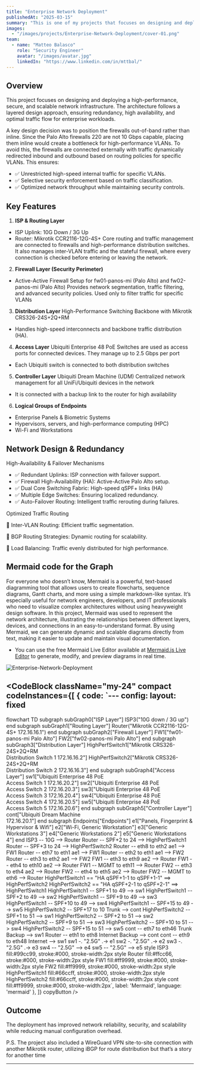 ```yaml
---
title: "Enterprise Network Deployment"
publishedAt: "2025-03-15"
summary: "This is one of my projects that focuses on designing and deploying a high-performance, secure, and scalable network infrastructure."
images:
  - "/images/projects/Enterprise-Network-Deployment/cover-01.png"
team:
  - name: "Matteo Balasco"
    role: "Security Engineer"
    avatar: "/images/avatar.jpg"
    linkedIn: "https://www.linkedin.com/in/mttbal/"
---
```



## Overview

This project focuses on designing and deploying a high-performance, secure, and scalable network infrastructure. 
The architecture follows a layered design approach, ensuring redundancy, 
high availability, and optimal traffic flow for enterprise workloads.

A key design decision was to position the firewalls out-of-band rather than inline. Since the Palo Alto firewalls 220 are not 10 Gbps capable,
placing them inline would create a bottleneck for high-performance VLANs. To avoid this, the firewalls are connected externally with 
traffic dynamically redirected inbound and outbound based on routing policies for specific VLANs. This ensures:
- ✅ Unrestricted high-speed internal traffic for specific VLANs.
- ✅ Selective security enforcement based on traffic classification.
- ✅ Optimized network throughput while maintaining security controls.

## Key Features

1. **ISP & Routing Layer**
- ISP Uplink: 10G Down / 3G Up
- Router: Mikrotik CCR2116-12G-4S+
Core routing and traffic management are connected to firewalls and high-performance distribution switches.
It also manages inter-VLAN traffic and the stateful firewall, where every connection is checked before entering or leaving the network.

2. **Firewall Layer (Security Perimeter)**
- Active-Active Firewall Setup for fw01-panos-mi (Palo Alto) and fw02-panos-mi (Palo Alto)
Provides network segmentation, traffic filtering, and advanced security policies. Used only to filter traffic for specific VLANs

3. **Distribution Layer**
High-Performance Switching Backbone with Mikrotik CRS326-24S+2Q+RM
- Handles high-speed interconnects and backbone traffic distribution (HA). 

4. **Access Layer**
Ubiquiti Enterprise 48 PoE Switches are used as access ports for connected devices. They manage up to 2.5 Gbps per port
- Each Ubiquiti switch is connected to both distribution switches

5. **Controller Layer**
Ubiquiti Dream Machine (UDM)
Centralized network management for all UniFi/Ubiquiti devices in the network
- It is connected with a backup link to the router for high availability



6. **Logical Groups of Endpoints**
- Enterprise Panels & Biometric Systems
- Hypervisors, servers, and high-performance computing (HPC)
- Wi-Fi and Workstations


## Network Design & Redundancy
High-Availability & Failover Mechanisms
- ✅ Redundant Uplinks: ISP connection with failover support.
- ✅ Firewall High-Availability (HA): Active-Active Palo Alto setup.
- ✅ Dual Core Switching Fabric: High-speed qSPF+ links (HA)
- ✅ Multiple Edge Switches: Ensuring localized redundancy.
- ✅ Auto-Failover Routing: Intelligent traffic rerouting during failures.

Optimized Traffic Routing

🚀 Inter-VLAN Routing: Efficient traffic segmentation.

🚀 BGP Routing Strategies: Dynamic routing for scalability.

🚀 Load Balancing: Traffic evenly distributed for high performance.


## Mermaid code for the Graph 
For everyone who doesn’t know, Mermaid is a powerful, text-based diagramming tool that allows users to create flowcharts, sequence diagrams, Gantt charts,
and more using a simple markdown-like syntax. It’s especially useful for network engineers, developers, and IT professionals who need to visualize
complex architectures without using heavyweight design software.
In this project, Mermaid was used to represent the network architecture, illustrating the relationships between different layers, devices, and
connections in an easy-to-understand format.
By using Mermaid, we can generate dynamic and scalable diagrams directly from text, making it easier to update and maintain visual documentation.
- You can use the free Mermaid Live Editor available at [Mermaid.js Live Editor](https://mermaid.js.org/) to generate, modify, and preview diagrams in real time.


![Enterprise-Network-Deployment](/images/projects/Enterprise-Network-Deployment/cover-02.png)

<CodeBlock className="my-24"
    compact
    codeInstances={[
        {
            code: `---
config:
  layout: fixed
---
flowchart TD
 subgraph subGraph0["ISP Layer"]
        ISP3("10G down / 3G up")
  end
 subgraph subGraph1["Routing Layer"]
        Router("Mikrotik CCR2116-12G-4S+ 172.16.16.1")
  end
 subgraph subGraph2["Firewall Layer"]
        FW1["fw01-panos-mi Palo Alto"]
        FW2["fw02-panos-mi Palo Alto"]
  end
 subgraph subGraph3["Distribution Layer"]
        HighPerfSwitch1["Mikrotik CRS326-24S+2Q+RM<br>Distribution Switch 1 172.16.16.2"]
        HighPerfSwitch2["Mikrotik CRS326-24S+2Q+RM<br>Distribution Switch 2 172.16.16.3"]
  end
 subgraph subGraph4["Access Layer"]
        sw1["Ubiquiti Enterprise 48 PoE<br>Access Switch 1 172.16.20.2"]
        sw2["Ubiquiti Enterprise 48 PoE<br>Access Switch 2 172.16.20.3"]
        sw3["Ubiquiti Enterprise 48 PoE<br>Access Switch 3 172.16.20.4"]
        sw4["Ubiquiti Enterprise 48 PoE<br>Access Switch 4 172.16.20.5"]
        sw5["Ubiquiti Enterprise 48 PoE<br>Access Switch 5 172.16.20.6"]
  end
 subgraph subGraph5["Controller Layer"]
        cont["Ubiquiti Dream Machine<br>172.16.20.1"]
  end
 subgraph Endpoints["Endpoints"]
        e1["Panels, Fingerprint &amp; <br> Hypervisor &amp; Wifi"]
        e2["Wi-Fi, Generic Workstation"]
        e3["Generic Workstations 3"]
        e4["Generic Workstations 2"]
        e5["Generic Workstations 4"]
  end
    ISP3 -- 10G --> Router
    Router -- SPF+2 to 24 --> HighPerfSwitch1
    Router -- SPF+3 to 24 --> HighPerfSwitch2
    Router -- eth8 to eth2 ae1 --> FW1
    Router -- eth7 to eth1 ae1 --> FW1
    Router -- eth2 to eth1 ae1 --> FW2
    Router -- eth3 to eth2 ae1 --> FW2
    FW1 -- eth3 to eth9 ae2 --> Router
    FW1 -- eth4 to eth10 ae2 --> Router
    FW1 -- MGMT to eth11 --> Router
    FW2 -- eth3 to eth4 ae2 --> Router
    FW2 -- eth4 to eth5 ae2 --> Router
    FW2 -- MGMT to eth6 --> Router
    HighPerfSwitch1 == "HA qSPF+1-1 to qSPF+1-1" ==> HighPerfSwitch2
    HighPerfSwitch2 == "HA qSPF+2-1 to qSPF+2-1" ==> HighPerfSwitch1
    HighPerfSwitch1 -- SPF+1 to 49 --> sw1
    HighPerfSwitch1 -- SPF+2 to 49 --> sw2
    HighPerfSwitch1 -- SPF+9 to 49 --> sw3
    HighPerfSwitch1 -- SPF+10 to 49 --> sw4
    HighPerfSwitch1 -- SPF+15 to 49 --> sw5
    HighPerfSwitch2 -- SPF+17 to 10 Trunk --> cont
    HighPerfSwitch2 -- SPF+1 to 51 --> sw1
    HighPerfSwitch2 -- SPF+2 to 51 --> sw2
    HighPerfSwitch2 -- SPF+9 to 51 --> sw3
    HighPerfSwitch2 -- SPF+10 to 51 --> sw4
    HighPerfSwitch2 -- SPF+15 to 51 --> sw5
    cont -- eth7 to eth46 Trunk Backup --> sw1
    Router -- eth1 to eth8 Internet Backup --> cont
    cont -- eth9 to eth48 Internet --> sw1
    sw1 -. "2.5G" .-> e1
    sw2 -. "2.5G" .-> e2
    sw3 -. "2.5G" .-> e3
    sw4 -- "2.5G" --> e4
    sw5 -- "2.5G" --> e5
    style ISP3 fill:#99cc99, stroke:#000, stroke-width:2px
    style Router fill:#ffcc66, stroke:#000, stroke-width:2px
    style FW1 fill:#ff9999, stroke:#000, stroke-width:2px
    style FW2 fill:#ff9999, stroke:#000, stroke-width:2px
    style HighPerfSwitch1 fill:#66ccff, stroke:#000, stroke-width:2px
    style HighPerfSwitch2 fill:#66ccff, stroke:#000, stroke-width:2px
    style cont fill:#ff9999, stroke:#000, stroke-width:2px`,
            label: 'Mermaid',
            language: 'mermaid'
        },
    ]}
    copyButton
/>

## Outcome
The deployment has improved network reliability, security, and scalability while reducing manual configuration overhead.

P.S. The project also included a WireGuard VPN site-to-site connection with another Mikrotik router, utilizing iBGP for route distribution
but that’s a story for another time

---